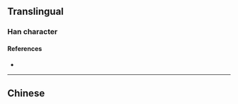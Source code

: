 {{also|湊}}
{{character info}}
==Translingual==

===Han character===
{{Han char|rn=15|rad=冫|as=09|sn=11|four=3518|canj=IMQKK|ids=⿰冫奏 <small>(GT)</small>,⿰冫⿱𡗗夭 <small>(JK)</small>}}

====References====
* {{Han ref|kx=0133.091|dkj=01683|dj=0297.140|hdz=10299.140|uh=51D1|ud=20945}}

----

==Chinese==
{{zh-see|湊|sv}}